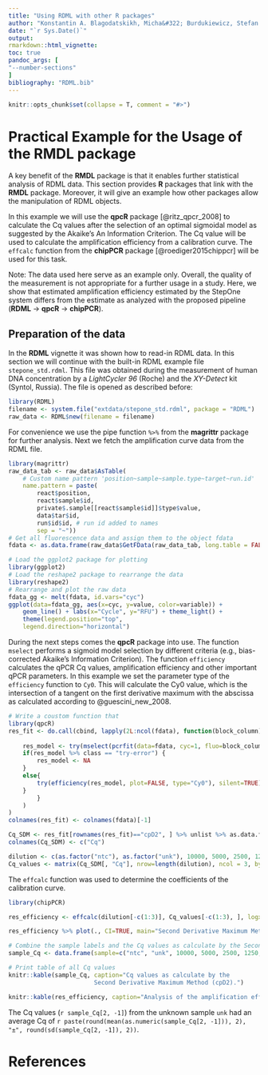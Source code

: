 ```yaml
---
title: "Using RDML with other R packages"
author: "Konstantin A. Blagodatskikh, Micha&#322; Burdukiewicz, Stefan R&ouml;diger"
date: "`r Sys.Date()`"
output: 
rmarkdown::html_vignette:
toc: true
pandoc_args: [
"--number-sections"
]
bibliography: "RDML.bib"
---
```

```r
knitr::opts_chunk$set(collapse = T, comment = "#>")
```

# Practical Example for the Usage of the **RMDL** package

A key benefit of the **RMDL** package is that it enables further statistical 
analysis of RDML data. This section provides **R** packages 
that link with the **RMDL** package. Moreover, it will give an example how 
other packages allow the manipulation of RDML objects.

In this example we will use the **qpcR** package [@ritz_qpcr_2008] to calculate 
the Cq values after the selection of an optimal sigmoidal model as suggested by 
the Akaike's An Information Criterion. The Cq value will be used to calculate 
the amplification efficiency from a calibration curve. The `effcalc` function 
from the **chipPCR** package [@roediger2015chippcr] will be used for this task.

Note: The data used here serve as an example only. Overall, the quality of the 
measurement is not appropriate for a further usage in a study. Here, we show 
that estimated amplification efficiency estimated by the StepOne system differs 
from the estimate as analyzed with the proposed pipeline (**RDML** $\rightarrow$ 
**qpcR** $\rightarrow$ **chipPCR**).

## Preparation of the data

In the **RDML** vignette it was shown how to read-in RDML data. In this section we will 
continue with the built-in RDML example file `stepone_std.rdml`. This file was 
obtained during the measurement of human DNA concentration by a *LightCycler 
96* (Roche) and the *XY-Detect* kit (Syntol, Russia). The file is opened as 
described before:

```r
library(RDML)
filename <- system.file("extdata/stepone_std.rdml", package = "RDML")
raw_data <- RDML$new(filename = filename)
```

For convenience we use the pipe function `%>%` from the **magrittr** package for 
further analysis. Next we fetch the amplification curve data from the RDML file.

```r
library(magrittr)
raw_data_tab <- raw_data$AsTable(
    # Custom name pattern 'position~sample~sample.type~target~run.id'
    name.pattern = paste(
        react$position,
        react$sample$id,
        private$.sample[[react$sample$id]]$type$value,
        data$tar$id,
        run$id$id, # run id added to names
        sep = "~"))
# Get all fluorescence data and assign them to the object fdata
fdata <- as.data.frame(raw_data$GetFData(raw_data_tab, long.table = FALSE))
```

```r
# Load the ggplot2 package for plotting
library(ggplot2)
# Load the reshape2 package to rearrange the data
library(reshape2)
# Rearrange and plot the raw data
fdata_gg <- melt(fdata, id.vars="cyc")
ggplot(data=fdata_gg, aes(x=cyc, y=value, color=variable)) + 
    geom_line() + labs(x="Cycle", y="RFU") + theme_light() +
    theme(legend.position="top",
    legend.direction="horizontal")

```

During the next steps comes the **qpcR** package into use. The function 
`mselect` performs a sigmoid model selection by different criteria (e.g., 
bias-corrected Akaike's Information Criterion). The function `efficiency` 
calculates the qPCR Cq values, amplification efficiency and other important 
qPCR parameters. In this example we set the parameter type of the `efficiency` 
function to `Cy0`. This will calculate the Cy0 value, which is the intersection 
of a tangent on the first derivative maximum with the abscissa as calculated 
according to @guescini_new_2008.

```r
# Write a coustom function that 
library(qpcR)
res_fit <- do.call(cbind, lapply(2L:ncol(fdata), function(block_column) {
    
    res_model <- try(mselect(pcrfit(data=fdata, cyc=1, fluo=block_column), do.all = TRUE), silent=TRUE)
    if(res_model %>% class == "try-error") {
        res_model <- NA
    }
    else{
        try(efficiency(res_model, plot=FALSE, type="Cy0"), silent=TRUE)
    }
        }
    )
)
colnames(res_fit) <- colnames(fdata)[-1]

Cq_SDM <- res_fit[rownames(res_fit)=="cpD2", ] %>% unlist %>% as.data.frame
colnames(Cq_SDM) <- c("Cq")

dilution <- c(as.factor("ntc"), as.factor("unk"), 10000, 5000, 2500, 1250, 625)
Cq_values <- matrix(Cq_SDM[, "Cq"], nrow=length(dilution), ncol = 3, byrow = TRUE)
```
The `effcalc` function was used to determine the coefficients of the calibration curve.

```r
library(chipPCR)

res_efficiency <- effcalc(dilution[-c(1:3)], Cq_values[-c(1:3), ], logx=FALSE)

res_efficiency %>% plot(., CI=TRUE, main="Second Derivative Maximum Method")
```
```r
# Combine the sample labels and the Cq values as calculate by the Second Derivative Maximum Method (cpD2).
sample_Cq <- data.frame(sample=c("ntc", "unk", 10000, 5000, 2500, 1250, 625), Cq_values)

# Print table of all Cq values
knitr::kable(sample_Cq, caption="Cq values as calculate by the 
                        Second Derivative Maximum Method (cpD2).")
```

```r
knitr::kable(res_efficiency, caption="Analysis of the amplification efficiency.")
```
The Cq values (`r sample_Cq[2, -1]`) from the unknown sample `unk` had an average Cq of `r paste(round(mean(as.numeric(sample_Cq[2, -1])), 2), "±", round(sd(sample_Cq[2, -1]), 2))`.

# References

